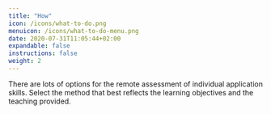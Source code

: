 ```yaml
---
title: "How"
icon: /icons/what-to-do.png
menuicon: /icons/what-to-do-menu.png
date: 2020-07-31T11:05:44+02:00
expandable: false
instructions: false
weight: 2
---
```

There are lots of options for the remote assessment of individual application skills. Select the method that best reflects the learning objectives and the teaching provided. 